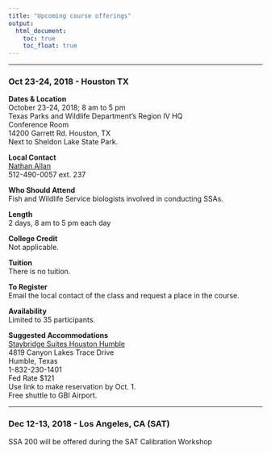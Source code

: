 ```yaml
---
title: "Upcoming course offerings"
output: 
  html_document:
    toc: true
    toc_float: true
---
```

  
---
  
### Oct 23-24, 2018 - Houston TX  
  
__Dates & Location__   
October 23-24, 2018; 8 am to 5 pm   
Texas Parks and Wildlife Department’s Region IV HQ  
Conference Room  
14200 Garrett Rd. Houston, TX   
Next to Sheldon Lake State Park.  
  
__Local Contact__  
[Nathan Allan](mailto:Nathan_Allan@fws.gov)  
512-490-0057 ext. 237  
  
__Who Should Attend__  
Fish and Wildlife Service biologists involved in conducting SSAs.  
  
__Length__  
2 days, 8 am to 5 pm each day  
  
__College Credit__  
Not applicable.  
  
__Tuition__  
There is no tuition.  
  
__To Register__  
Email the local contact of the class and request a place in the course.  
  
__Availability__  
Limited to 35 participants.  
  
__Suggested Accommodations__  
[Staybridge Suites Houston Humble](https://tinyurl.com/ybzr8rpn)   
4819 Canyon Lakes Trace Drive   
Humble, Texas  
1-832-230-1401  
Fed Rate $121  
Use link to make reservation by Oct. 1.  
Free shuttle to GBI Airport.  
   
   
---
   
### Dec 12-13, 2018 - Los Angeles, CA (SAT)  
  
SSA 200 will be offered during the SAT Calibration Workshop 
